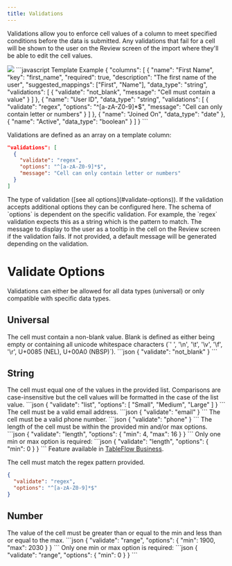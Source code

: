 ```yaml
---
title: Validations
---
```


Validations allow you to enforce cell values of a column to meet specified conditions before the data is submitted.
Any validations that fail for a cell will be shown to the user on the Review screen of the import where they'll be able
to edit the cell values.

<Frame><img src="https://tableflow-public-cdn.s3.amazonaws.com/2023-10-03-data-review"/>
</Frame>

<RequestExample>
```javascript Template Example
{
  "columns": [
    {
      "name": "First Name",
      "key": "first_name",
      "required": true,
      "description": "The first name of the user",
      "suggested_mappings": ["First", "Name"],
      "data_type": "string",
      "validations": [
        {
          "validate": "not_blank",
          "message": "Cell must contain a value"
        }
      ]
    },
    {
      "name": "User ID",
      "data_type": "string",
      "validations": [
        {
          "validate": "regex",
          "options": "^[a-zA-Z0-9]*$",
          "message": "Cell can only contain letter or numbers"
        }
      ]
    },
    {
      "name": "Joined On",
      "data_type": "date"
    },
    {
      "name": "Active",
      "data_type": "boolean"
    }
  ]
}
```
</RequestExample>

Validations are defined as an array on a template column:

```json
"validations": [
  {
    "validate": "regex",
    "options": "^[a-zA-Z0-9]*$",
    "message": "Cell can only contain letter or numbers"
  }
]
```

<ResponseField name="validate" type="string" required>
  The type of validation ([see all options](#validate-options)).
</ResponseField>

<ResponseField name="options" type="any">
  If the validation accepts additional options they can be configured here. The schema of `options` is dependent on the
  specific validation. For example, the `regex` validation expects this as a string which is the pattern to match.
</ResponseField>

<ResponseField name="message" type="string">
  The message to display to the user as a tooltip in the cell on the Review screen if the validation fails. If not
  provided, a default message will be generated depending on the validation.
</ResponseField>

<br/>

# Validate Options

Validations can either be allowed for all data types (universal) or only compatible with specific data types.

## Universal

<ResponseField name="not_blank">
  The cell must contain a non-blank value. Blank is defined as either being empty or containing all unicode
  whitespace characters (`' ', '\n', '\t', '\v', '\f', '\r', U+0085 (NEL), U+00A0 (NBSP)`).
  ```json
  {
    "validate": "not_blank"
  }
  ```
</ResponseField>


## String

<ResponseField name="list">
  The cell must equal one of the values in the provided list. Comparisons are case-insensitive but the cell values will
  be formatted in the case of the list value.
  ```json
  {
    "validate": "list",
    "options": [
      "Small",
      "Medium",
      "Large"
    ]
  }
  ```
</ResponseField>

<ResponseField name="email">
  The cell must be a valid email address.
  ```json
  {
    "validate": "email"
  }
  ```
</ResponseField>

<ResponseField name="phone">
  The cell must be a valid phone number.
  ```json
  {
    "validate": "phone"
  }
  ```
</ResponseField>

<ResponseField name="length">
  The length of the cell must be within the provided min and/or max options.
  ```json
  {
    "validate": "length",
    "options": {
      "min": 4,
      "max": 16
    }
  }
  ```
  Only one min or max option is required:
  ```json
  {
    "validate": "length",
    "options": {
      "min": 0
    }
  }
  ```
</ResponseField>

<ResponseField name="regex">
  <Info>Feature available in <a href="https://tableflow.com/pricing" target="_blank">TableFlow Business</a>.</Info>

  The cell must match the regex pattern provided.
  ```json
  {
    "validate": "regex",
    "options": "^[a-zA-Z0-9]*$"
  }
  ```
</ResponseField>


## Number

<ResponseField name="range">
  The value of the cell must be greater than or equal to the min and less than or equal to the max.
  ```json
  {
    "validate": "range",
    "options": {
      "min": 1900,
      "max": 2030
    }
  }
  ```
  Only one min or max option is required:
  ```json
  {
    "validate": "range",
    "options": {
      "min": 0
    }
  }
  ```
</ResponseField>
